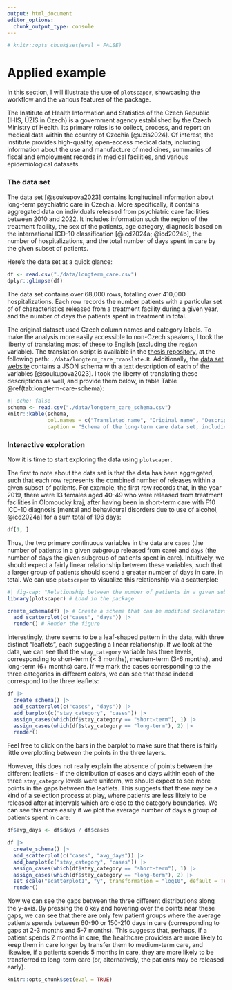 ```yaml
---
output: html_document
editor_options: 
  chunk_output_type: console
---
```


```r
# knitr::opts_chunk$set(eval = FALSE)
```

# Applied example

In this section, I will illustrate the use of `plotscaper`, showcasing the workflow and the various features of the package.

The Institute of Health Information and Statistics of the Czech Republic (IHIS, ÚZIS in Czech) is a government agency established by the Czech Ministry of Health. Its primary roles is to collect, process, and report on medical data within the country of Czechia [@uzis2024]. Of interest, the institute provides high-quality, open-access medical data, including information about the use and manufacture of medicines, summaries of fiscal and employment records in medical facilities, and various epidemiological datasets.

### The data set

The data set [@soukupova2023] contains longitudinal information about long-term psychiatric care in Czechia. More specifically, it contains aggregated data on individuals released from psychiatric care facilities between 2010 and 2022. It includes information such the region of the treatment facility, the sex of the patients, age category, diagnosis based on the international ICD-10 classification [@icd2024a; @icd2024b], the number of hospitalizations, and the total number of days spent in care by the given subset of patients. 

Here's the data set at a quick glance:

```r
df <- read.csv("./data/longterm_care.csv")
dplyr::glimpse(df)
```

The data set contains over 68,000 rows, totalling over 410,000 hospitalizations. Each row records the number patients with a particular set of of characteristics released from a treatment facility during a given year, and the number of days the patients spent in treatment in total.

The original dataset used Czech column names and category labels. To make the analysis more easily accessible to non-Czech speakers, I took the liberty of translating most of these to English (excluding the `region` variable). The translation script is available in the [thesis repository](https://github.com/bartonicek/thesis), at the following path: `./data/longterm_care_translate.R`. Additionally, the [data set website](https://www.nzip.cz/data/2060-dlouhodoba-psychiatricka-pece) contains a JSON schema with a text description of each of the variables [@soukupova2023]. I took the liberty of translating these descriptions as well, and provide them below, in table Table \@ref(tab:longterm-care-schema):

```r
#| echo: false
schema <- read.csv("./data/longterm_care_schema.csv")
knitr::kable(schema, 
             col.names = c("Translated name", "Original name", "Description"), 
             caption = "Schema of the long-term care data set, including the original column names (Czech), as well as translated names and descriptions.")
```

### Interactive exploration

Now it is time to start exploring the data using `plotscaper`.

The first to note about the data set is that the data has been aggregated, such that each row represents the combined number of releases within a given subset of patients. For example, the first row records that, in the year 2019, there were 13 females aged 40-49 who were released from treatment facilities in Olomoucký kraj, after having been in short-term care with F10 ICD-10 diagnosis [mental and behavioural disorders due to use of alcohol, @icd2024a] for a sum total of 196 days:

```r
df[1, ]
```

Thus, the two primary continuous variables in the data are `cases` (the number of patients in a given subgroup released from care) and `days` (the number of days the given subgroup of patients spent in care). Intuitively, we should expect a fairly linear relationship between these variables, such that a larger group of patients should spend a greater number of days in care, in total. We can use `plotscaper` to visualize this relationship via a scatterplot:

```r
#| fig-cap: "Relationship between the number of patients in a given subgroup and the total number of days they spent in care"
library(plotscaper) # Load in the package

create_schema(df) |> # Create a schema that can be modified declaratively
  add_scatterplot(c("cases", "days")) |>
  render() # Render the figure
```

Interestingly, there seems to be a leaf-shaped pattern in the data, with three distinct "leaflets", each suggesting a linear relationship. If we look at the data, we can see that the `stay_category` variable has three levels, corresponding to short-term (< 3 months), medium-term (3-6 months), and long-term (6+ months) care. If we mark the cases corresponding to the three categories in different colors, we can see that these indeed correspond to the three leaflets:

```r
df |>
  create_schema() |>
  add_scatterplot(c("cases", "days")) |>
  add_barplot(c("stay_category", "cases")) |>
  assign_cases(which(df$stay_category == "short-term"), 1) |>
  assign_cases(which(df$stay_category == "long-term"), 2) |>
  render()
```

Feel free to click on the bars in the barplot to make sure that there is fairly little overplotting between the points in the three layers. 

However, this does not really explain the absence of points between the different leaflets - if the distribution of cases and days within each of the three `stay_category` levels were uniform, we should expect to see more points in the gaps between the leaflets. This suggests that there may be a kind of a selection process at play, where patients are less likely to be released after at intervals which are close to the category boundaries. We can see this more easily if we plot the average number of days a group of patients spent in care:

```r

df$avg_days <- df$days / df$cases

df |>
  create_schema() |>
  add_scatterplot(c("cases", "avg_days")) |>
  add_barplot(c("stay_category", "cases")) |>
  assign_cases(which(df$stay_category == "short-term"), 1) |>
  assign_cases(which(df$stay_category == "long-term"), 2) |>
  set_scale("scatterplot1", "y", transformation = "log10", default = TRUE) |>
  render()
```

Now we can see the gaps between the three different distributions along the y-axis. By pressing the `Q` key and hovering over the points near these gaps, we can see that there are only few patient groups where the average patients spends between 60-90 or 150-210 days in care (corresponding to gaps at 2-3 months and 5-7 months). This suggests that, perhaps, if a patient spends 2 months in care, the healthcare providers are more likely to keep them in care longer by transfer them to medium-term care, and likewise, if a patients spends 5 months in care, they are more likely to be transferred to long-term care (or, alternatively, the patients may be released early).    

```r
knitr::opts_chunk$set(eval = TRUE)
```


